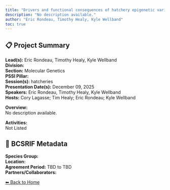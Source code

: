 ```yaml
---
title: "Drivers and functional consequences of hatchery epigenetic variation"
description: "No description available."
author: "Eric Rondeau, Timothy Healy, Kyle Wellband"
toc: true
---
```


## 📋 Project Summary

**Lead(s):** Eric Rondeau, Timothy Healy, Kyle Wellband  
**Division:**   
**Section:** Molecular Genetics  
**PSSI Pillar:**   
**Session(s):** hatcheries  
**Presentation Date(s):** December 09, 2025  
**Speakers:** Eric Rondeau, Timothy Healy, Kyle Wellband  
**Hosts:** Cory Lagasse; Tim Healy; Eric Rondeau; Kyle Wellband  

**Overview:**  
No description available.   

**Activities:**  
Not Listed

## 🧬 BCSRIF Metadata

**Species Group:**   
**Location:**   
**Agreement Period:** TBD to TBD  
**Partners/Collaborators:**   

[⬅ Back to Home](../index.qmd)
